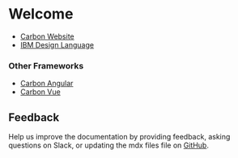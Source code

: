 # Welcome

- [Carbon Website](https://www.carbondesignsystem.com/)
- [IBM Design Language](https://www.ibm.com/design/language/)

### Other Frameworks

- [Carbon Angular](https://angular.carbondesignsystem.com)
- [Carbon Vue](http://vue.carbondesignsystem.com)

## Feedback

Help us improve the documentation by providing feedback, asking questions on
Slack, or updating the mdx files file on
[GitHub](https://github.com/carbon-design-system/carbon/tree/main/packages/react/src/components).
